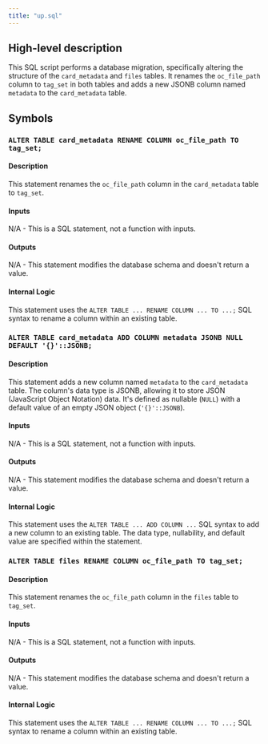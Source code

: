 ```yaml
---
title: "up.sql"
---
```


## High-level description
This SQL script performs a database migration, specifically altering the structure of the `card_metadata` and `files` tables. It renames the `oc_file_path` column to `tag_set` in both tables and adds a new JSONB column named `metadata` to the `card_metadata` table. 

## Symbols

### `ALTER TABLE card_metadata RENAME COLUMN oc_file_path TO tag_set;`
#### Description
This statement renames the `oc_file_path` column in the `card_metadata` table to `tag_set`.

#### Inputs
N/A - This is a SQL statement, not a function with inputs.

#### Outputs
N/A - This statement modifies the database schema and doesn't return a value.

#### Internal Logic
This statement uses the `ALTER TABLE ... RENAME COLUMN ... TO ...;` SQL syntax to rename a column within an existing table.

### `ALTER TABLE card_metadata ADD COLUMN metadata JSONB NULL DEFAULT '{}'::JSONB;`
#### Description
This statement adds a new column named `metadata` to the `card_metadata` table. The column's data type is JSONB, allowing it to store JSON (JavaScript Object Notation) data. It's defined as nullable (`NULL`) with a default value of an empty JSON object (`'{}'::JSONB`).

#### Inputs
N/A - This is a SQL statement, not a function with inputs.

#### Outputs
N/A - This statement modifies the database schema and doesn't return a value.

#### Internal Logic
This statement uses the `ALTER TABLE ... ADD COLUMN ...` SQL syntax to add a new column to an existing table. The data type, nullability, and default value are specified within the statement.

### `ALTER TABLE files RENAME COLUMN oc_file_path TO tag_set;`
#### Description
This statement renames the `oc_file_path` column in the `files` table to `tag_set`.

#### Inputs
N/A - This is a SQL statement, not a function with inputs.

#### Outputs
N/A - This statement modifies the database schema and doesn't return a value.

#### Internal Logic
This statement uses the `ALTER TABLE ... RENAME COLUMN ... TO ...;` SQL syntax to rename a column within an existing table. 
